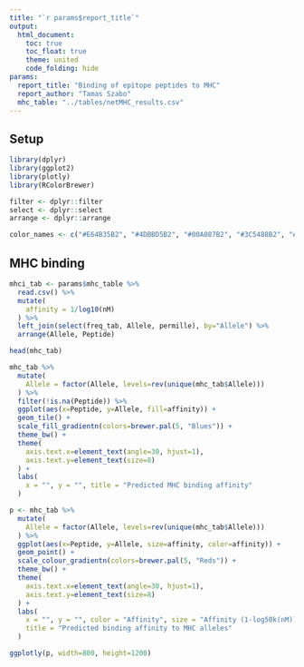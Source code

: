 ```yaml
---
title: "`r params$report_title`"
output:
  html_document:
    toc: true
    toc_float: true
    theme: united
    code_folding: hide
params:
  report_title: "Binding of epitope peptides to MHC"
  report_author: "Tamas Szabo"
  mhc_table: "../tables/netMHC_results.csv"
---
```


## Setup

```r
library(dplyr)
library(ggplot2)
library(plotly)
library(RColorBrewer)

filter <- dplyr::filter
select <- dplyr::select
arrange <- dplyr::arrange

color_names <- c("#E64B35B2", "#4DBBD5B2", "#00A087B2", "#3C5488B2", "#F39B7FB2", "#8491B4B2")
```

## MHC binding

```r
mhci_tab <- params$mhc_table %>%
  read.csv() %>%
  mutate(
    affinity = 1/log10(nM)
  ) %>%
  left_join(select(freq_tab, Allele, permille), by="Allele") %>%
  arrange(Allele, Peptide)

head(mhc_tab)
```

```r
mhc_tab %>%
  mutate(
    Allele = factor(Allele, levels=rev(unique(mhc_tab$Allele)))
  ) %>%
  filter(!is.na(Peptide)) %>%
  ggplot(aes(x=Peptide, y=Allele, fill=affinity)) +
  geom_tile() +
  scale_fill_gradientn(colors=brewer.pal(5, "Blues")) +
  theme_bw() +
  theme(
    axis.text.x=element_text(angle=30, hjust=1),
    axis.text.y=element_text(size=8)
  ) +
  labs(
    x = "", y = "", title = "Predicted MHC binding affinity"
  )
```

```r
p <- mhc_tab %>%
  mutate(
    Allele = factor(Allele, levels=rev(unique(mhc_tab$Allele)))
  ) %>%
  ggplot(aes(x=Peptide, y=Allele, size=affinity, color=affinity)) +
  geom_point() +
  scale_colour_gradientn(colors=brewer.pal(5, "Reds")) +
  theme_bw() +
  theme(
    axis.text.x=element_text(angle=30, hjust=1),
    axis.text.y=element_text(size=8)
  ) +
  labs(
    x = "", y = "", color = "Affinity", size = "Affinity (1-log50k(nM))",
    title = "Predicted binding affinity to MHC alleles"
  )

ggplotly(p, width=800, height=1200)
```